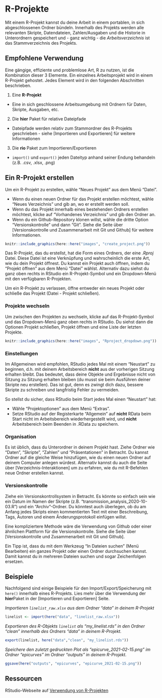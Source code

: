 # R-Projekte {}

Mit einem R-Projekt kannst du deine Arbeit in einem portablen, in sich abgeschlossenen Ordner bündeln. Innerhalb des Projekts werden alle relevanten Skripte, Datendateien, Zahlen/Ausgaben und die Historie in Unterordnern gespeichert und - ganz wichtig - die *Arbeitsverzeichnis* ist das Stammverzeichnis des Projekts.

## Empfohlene Verwendung

Eine gängige, effiziente und problemlose Art, R zu nutzen, ist die Kombination dieser 3 Elemente. Ein einzelnes Arbeitsprojekt wird in einem R-Projekt gehostet. Jedes Element wird in den folgenden Abschnitten beschrieben.

1) Eine **R-Projekt**
  - Eine in sich geschlossene Arbeitsumgebung mit Ordnern für Daten, Skripte, Ausgaben, etc.
2) Die **hier** Paket für relative Dateipfade
  - Dateipfade werden relativ zum Stammordner des R-Projekts geschrieben - siehe [Importieren und Exportieren] für weitere Informationen
3) Die **rio** Paket zum Importieren/Exportieren
  - `import()` und `export()` jeden Dateityp anhand seiner Endung behandeln (z.B. .csv, .xlsx, .png)

<!-- ======================================================= -->

## Ein R-Projekt erstellen {}

Um ein R-Projekt zu erstellen, wähle "Neues Projekt" aus dem Menü "Datei".

- Wenn du einen neuen Ordner für das Projekt erstellen möchtest, wähle "Neues Verzeichnis" und gib an, wo er erstellt werden soll.
- Wenn du das Projekt innerhalb eines bestehenden Ordners erstellen möchtest, klicke auf "Vorhandenes Verzeichnis" und gib den Ordner an.
- Wenn du ein Github-Repository klonen willst, wähle die dritte Option "Versionskontrolle" und dann "Git". Siehe die Seite über [Versionskontrolle und Zusammenarbeit mit Git und Github] für weitere Informationen.

```r
knitr::include_graphics(here::here("images", "create_project.png"))
```

Das R-Projekt, das du erstellst, hat die Form eines Ordners, der eine *.Rproj* Datei. Diese Datei ist eine Verknüpfung und wahrscheinlich die erste Art, wie du dein Projekt öffnest. Du kannst ein Projekt auch öffnen, indem du "Projekt öffnen" aus dem Menü "Datei" wählst. Alternativ dazu siehst du ganz oben rechts in RStudio ein R-Projekt-Symbol und ein Dropdown-Menü mit den verfügbaren R-Projekten.

Um ein R-Projekt zu verlassen, öffne entweder ein neues Projekt oder schließe das Projekt (Datei - Projekt schließen).

### Projekte wechseln {.unnumbered}

Um zwischen den Projekten zu wechseln, klicke auf das R-Projekt-Symbol und das Dropdown-Menü ganz oben rechts in RStudio. Du siehst dann die Optionen Projekt schließen, Projekt öffnen und eine Liste der letzten Projekte.

```r
knitr::include_graphics(here::here("images", "Rproject_dropdown.png"))
```

### Einstellungen {.unnumbered}

Im Allgemeinen wird empfohlen, RStudio jedes Mal mit einem "Neustart" zu beginnen, d.h. mit deinem Arbeitsbereich **nicht** aus der vorherigen Sitzung erhalten bleibt. Das bedeutet, dass deine Objekte und Ergebnisse nicht von Sitzung zu Sitzung erhalten bleiben (du musst sie beim Ausführen deiner Skripte neu erstellen). Das ist gut, denn es zwingt dich dazu, bessere Skripte zu schreiben und langfristig Fehler zu vermeiden.

So stellst du sicher, dass RStudio beim Start jedes Mal einen "Neustart" hat:

- Wähle "Projektoptionen" aus dem Menü "Extras".
- Setze RStudio auf der Registerkarte "Allgemein" auf **nicht** RData beim Start nicht im Arbeitsbereich wiederhergestellt wird, und **nicht** Arbeitsbereich beim Beenden in .RData zu speichern.

### Organisation {.unnumbered}

Es ist üblich, dass du Unterordner in deinem Projekt hast. Ziehe Ordner wie "Daten", "Skripte", "Zahlen" und "Präsentationen" in Betracht. Du kannst Ordner auf die gleiche Weise hinzufügen, wie du einen neuen Ordner auf deinem Computer anlegen würdest. Alternativ kannst du auch die Seite über [Verzeichnis-Interaktionen] um zu erfahren, wie du mit R-Befehlen neue Ordner erstellen kannst.

### Versionskontrolle {.unnumbered}

Ziehe ein Versionskontrollsystem in Betracht. Es könnte so einfach sein wie ein Datum im Namen der Skripte (z.B. "transmission\_analysis\_2020-10-03.R") und ein "Archiv"-Ordner. Du könntest auch überlegen, ob du am Anfang jedes Skripts einen kommentierten Text mit einer Beschreibung, Tags, Autoren und einem Änderungsprotokoll einfügen willst.

Eine kompliziertere Methode wäre die Verwendung von Github oder einer ähnlichen Plattform für die Versionskontrolle. Siehe die Seite über [Versionskontrolle und Zusammenarbeit mit Git und Github].

Ein Tipp ist, dass du mit dem Werkzeug "In Dateien suchen" (Menü Bearbeiten) ein ganzes Projekt oder einen Ordner durchsuchen kannst. Damit kannst du in mehreren Dateien suchen und sogar Zeichenfolgen ersetzen.

## Beispiele

Nachfolgend sind einige Beispiele für den Import/Export/Speicherung mit `here()` innerhalb eines R-Projekts. Lies mehr über die Verwendung der **hier**Paket in der [Importieren und Exportieren] Seite.

*Importieren `linelist_raw.xlsx` aus dem Ordner "data" in deinem R-Projekt*

```r
linelist <- import(here("data", "linelist_raw.xlsx"))
```

*Exportieren des R-Objekts `linelist` als "my\_linelist.rds" in den Ordner "clean" innerhalb des Ordners "data" in deinem R-Projekt.*

```r
export(linelist, here("data","clean", "my_linelist.rds"))
```

*Speichere den zuletzt gedruckten Plot als "epicurve\_2021-02-15.png" im Ordner "epicurves" im Ordner "outputs" in deinem R-Projekt.*

```r
ggsave(here("outputs", "epicurves", "epicurve_2021-02-15.png"))
```

<!-- ======================================================= -->

## Ressourcen {}

RStudio-Webseite auf [Verwendung von R-Projekten](https://support.rstudio.com/hc/en-us/articles/200526207-Using-Projects)


